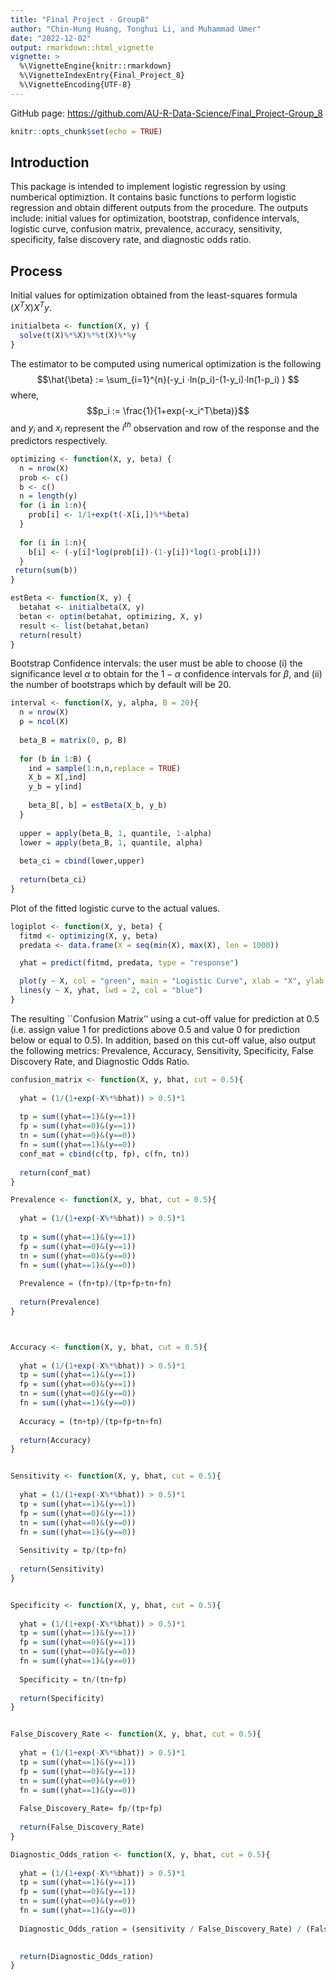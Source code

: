 ---
title: "Final Project - Group8"
author: "Chin-Hung Huang, Tonghui Li, and Muhammad Umer"
date: "2022-12-02"
output: rmarkdown::html_vignette
vignette: >
  %\VignetteEngine{knitr::rmarkdown}
  %\VignetteIndexEntry{Final_Project_8}
  %\VignetteEncoding{UTF-8}
---

GitHub page: <https://github.com/AU-R-Data-Science/Final_Project-Group_8>

```{r setup, include=FALSE}
knitr::opts_chunk$set(echo = TRUE)
```

## Introduction

This package is intended to implement logistic regression by using numberical optimiztion. It contains basic functions to perform logistic regression and obtain different outputs from the procedure. The outputs include: initial values for optimization, bootstrap, confidence intervals,  logistic curve, confusion matrix, prevalence, accuracy, sensitivity, specificity, false discovery rate, and diagnostic odds ratio.

## Process
Initial values for optimization obtained from the least-squares formula $(X^TX)X^Ty$.
```{r initial}
initialbeta <- function(X, y) {
  solve(t(X)%*%X)%*%t(X)%*%y
}
```
The estimator to be computed using numerical optimization is the following $$\hat{\beta} :=  \sum_{i=1}^{n}(-y_i ⋅ln(p_i)-(1-y_i)⋅ln(1-p_i) ) $$
where, $$p_i := \frac{1}{1+exp(-x_i^T\beta)}$$
and $y_i$ and $x_i$ represent the $i^{th}$ observation and row of the response and the predictors respectively.

```{r optim}
optimizing <- function(X, y, beta) {
  n = nrow(X)
  prob <- c()
  b <- c() 
  n = length(y)
  for (i in 1:n){
    prob[i] <- 1/1+exp(t(-X[i,])%*%beta)
  }
  
  for (i in 1:n){
    b[i] <- (-y[i]*log(prob[i])-(1-y[i])*log(1-prob[i]))
  }
 return(sum(b))
}

estBeta <- function(X, y) {
  betahat <- initialbeta(X, y)
  betan <- optim(betahat, optimizing, X, y)
  result <- list(betahat,betan)
  return(result)
}
```
Bootstrap Confidence intervals: the user must be able to choose (i) the significance level $\alpha$ to obtain for the $1−\alpha$ confidence intervals for $\beta$, and (ii) the number of bootstraps which by default will be 20.

```{r ci}
interval <- function(X, y, alpha, B = 20){
  n = nrow(X)
  p = ncol(X)
  
  beta_B = matrix(0, p, B)
  
  for (b in 1:B) {
    ind = sample(1:n,n,replace = TRUE)    
    X_b = X[,ind]
    y_b = y[ind]
    
    beta_B[, b] = estBeta(X_b, y_b)
  }
  
  upper = apply(beta_B, 1, quantile, 1-alpha)
  lower = apply(beta_B, 1, quantile, alpha)
  
  beta_ci = cbind(lower,upper)
  
  return(beta_ci)
}

```

Plot of the fitted logistic curve to the actual values.

```{r plot}
logiplot <- function(X, y, beta) {
  fitmd <- optimizing(X, y, beta)
  predata <- data.frame(X = seq(min(X), max(X), len = 1000))

  yhat = predict(fitmd, predata, type = "response")

  plot(y ~ X, col = "green", main = "Logistic Curve", xlab = "X", ylab = "p")
  lines(y ~ X, yhat, lwd = 2, col = "blue")
}
```
The resulting ``Confusion Matrix’’ using a cut-off value for prediction at 0.5 (i.e. assign value 1 for predictions above 0.5 and value 0 for prediction below or equal to 0.5). In addition, based on this cut-off value, also output the following metrics: Prevalence, Accuracy, Sensitivity, Specificity, False Discovery Rate, and Diagnostic Odds Ratio.
```{r cm}
confusion_matrix <- function(X, y, bhat, cut = 0.5){
  
  yhat = (1/(1+exp(-X%*%bhat)) > 0.5)*1
  
  tp = sum((yhat==1)&(y==1)) 
  fp = sum((yhat==0)&(y==1)) 
  tn = sum((yhat==0)&(y==0)) 
  fn = sum((yhat==1)&(y==0)) 
  conf_mat = cbind(c(tp, fp), c(fn, tn))
  
  return(conf_mat)
}

Prevalence <- function(X, y, bhat, cut = 0.5){
  
  yhat = (1/(1+exp(-X%*%bhat)) > 0.5)*1
  
  tp = sum((yhat==1)&(y==1)) 
  fp = sum((yhat==0)&(y==1)) 
  tn = sum((yhat==0)&(y==0)) 
  fn = sum((yhat==1)&(y==0)) 
  
  Prevalence = (fn+tp)/(tp+fp+tn+fn)
  
  return(Prevalence)
}



Accuracy <- function(X, y, bhat, cut = 0.5){
  
  yhat = (1/(1+exp(-X%*%bhat)) > 0.5)*1
  tp = sum((yhat==1)&(y==1)) 
  fp = sum((yhat==0)&(y==1)) 
  tn = sum((yhat==0)&(y==0)) 
  fn = sum((yhat==1)&(y==0)) 
  
  Accuracy = (tn+tp)/(tp+fp+tn+fn)
  
  return(Accuracy)
}


Sensitivity <- function(X, y, bhat, cut = 0.5){
  
  yhat = (1/(1+exp(-X%*%bhat)) > 0.5)*1
  tp = sum((yhat==1)&(y==1)) 
  fp = sum((yhat==0)&(y==1)) 
  tn = sum((yhat==0)&(y==0)) 
  fn = sum((yhat==1)&(y==0)) 
  
  Sensitivity = tp/(tp+fn)
  
  return(Sensitivity)
}


Specificity <- function(X, y, bhat, cut = 0.5){
  
  yhat = (1/(1+exp(-X%*%bhat)) > 0.5)*1
  tp = sum((yhat==1)&(y==1)) 
  fp = sum((yhat==0)&(y==1)) 
  tn = sum((yhat==0)&(y==0)) 
  fn = sum((yhat==1)&(y==0)) 
  
  Specificity = tn/(tn+fp)
  
  return(Specificity)
}


False_Discovery_Rate <- function(X, y, bhat, cut = 0.5){
  
  yhat = (1/(1+exp(-X%*%bhat)) > 0.5)*1
  tp = sum((yhat==1)&(y==1)) 
  fp = sum((yhat==0)&(y==1)) 
  tn = sum((yhat==0)&(y==0)) 
  fn = sum((yhat==1)&(y==0)) 
  
  False_Discovery_Rate= fp/(tp+fp)
  
  return(False_Discovery_Rate)
}

Diagnostic_Odds_ration <- function(X, y, bhat, cut = 0.5){
  
  yhat = (1/(1+exp(-X%*%bhat)) > 0.5)*1
  tp = sum((yhat==1)&(y==1)) 
  fp = sum((yhat==0)&(y==1)) 
  tn = sum((yhat==0)&(y==0)) 
  fn = sum((yhat==1)&(y==0)) 
  
  Diagnostic_Odds_ration = (sensitivity / False_Discovery_Rate) / (False_Discovery_Rate/ specificity)

  
  return(Diagnostic_Odds_ration)
}
```
